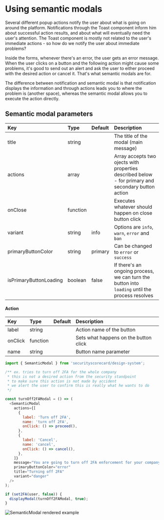 

<Meta title="code examples/Using semantic modals" />

# Using semantic modals

Several different popup actions notify the user about what is going on around the platform. Notifications through the Toast component inform him about successful action results, and about what will eventually need the user's attention. The Toast component is mostly not related to the user's immediate actions - so how do we notify the user about immediate problems?

Inside the forms, whenever there's an error, the user gets an error message. When the user clicks on a button and the following action might cause some problems, it's good to send out an alert and ask the user to either proceed with the desired action or cancel it. That's what semantic modals are for.

The difference between notification and semantic modal is that notification displays the information and through actions leads you to where the problem is (another space), whereas the semantic modal allows you to execute the action directly.

## Semantic modal parameters

| Key                    | Type     | Default | Description                                                                                        |
| :--------------------- | :------- | :------ | :------------------------------------------------------------------------------------------------- |
| title                  | string   |         | The title of the modal (main message)                                                              |
| actions                | array    |         | Array accepts two ojects with properties described below - for primary and secondary button action |
| onClose                | function |         | Executes whatever should happen on close button click                                              |
| variant                | string   | info    | Options are `info`, `warn`, `error` and `ban`                                                      |
| primaryButtonColor     | string   | primary | Can be changed to `error` or `success`                                                             |
| isPrimaryButtonLoading | boolean  | false   | If there's an ongoing process, we can turn the button into `loading` until the process resolves    |

#### Action

| Key     | Type     | Default | Description                           |
| :------ | :------- | :------ | :------------------------------------ |
| label   | string   |         | Action name of the button             |
| onClick | function |         | Sets what happens on the button click |
| name    | string   |         | Button name parameter                 |

```js
import { SemanticModal } from 'securityscorecard/design-system';

/** ex. tries to turn off 2FA for the whole company
 * this is not a desired action from the security standpoint
 * to make sure this action is not made by accident
 * we alert the user to confirm this is really what he wants to do
 */

const turnOff2FAModal = () => (
  <SemanticModal
    actions={[
      {
        label: 'Turn off 2FA',
        name: 'turn off 2FA',
        onClick: () => proceed(),
      },
      {
        label: 'Cancel',
        name: 'cancel',
        onClick: () => cancel(),
      },
    ]}
    message="You are going to turn off 2FA enforcement for your company. This action will decrease your sign up security. Are you sure you want to proceed?"
    primaryButtonColor="error"
    title="Turning off 2FA"
    variant="danger"
  />
);

if (set2FA(user, false)) {
  displayModal(turnOff2FAModal, true);
}
```

<img src={SemanticModal} alt="SemanticModal rendered example" width={640} />
